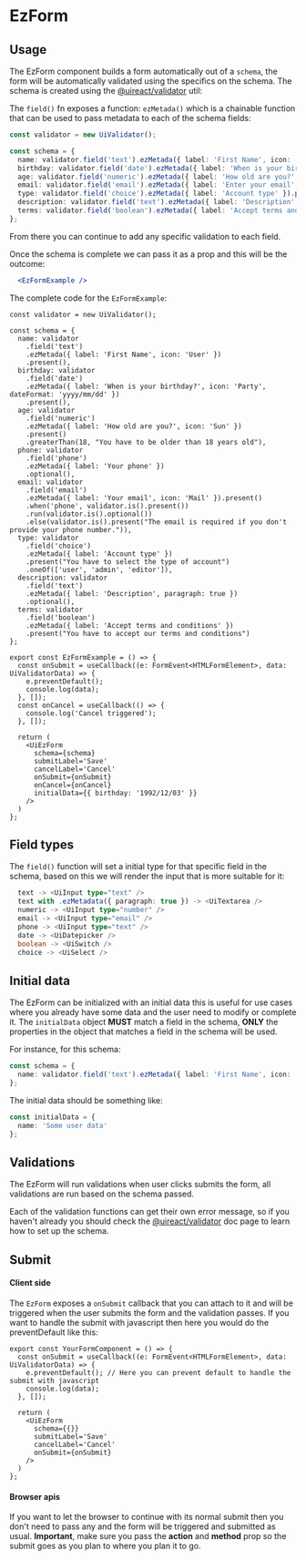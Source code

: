 


# <UiIcon icon="SettingsBig" size='xlarge' motion={{...UiReactViewRotating}} /> EzForm

<Metadata packageName='expando' packageJson={packageJson} includeInformation description='Create validated forms quickly and easily with a schema object' />

## Usage

The EzForm component builds a form automatically out of a `schema`, the form will be automatically validated using the specifics on the schema. The schema is created using the [@uireact/validator](./validator) util:

The `field()` fn exposes a function: `ezMetada()` which is a chainable function that can be used to pass metadata to each of the schema fields:

```ts
const validator = new UiValidator();

const schema = {
  name: validator.field('text').ezMetada({ label: 'First Name', icon: 'User' }).present(),
  birthday: validator.field('date').ezMetada({ label: 'When is your birthday?', icon: 'Party', dateFormat: 'yyyy/mm/dd' }).present(),
  age: validator.field('numeric').ezMetada({ label: 'How old are you?', icon: 'Sun' }).present().greaterThan(18, "You have to be older than 18 years old"),
  email: validator.field('email').ezMetada({ label: 'Enter your email', icon: 'Mail' }).present(),
  type: validator.field('choice').ezMetada({ label: 'Account type' }).present("You have to select the type of account").oneOf(['user', 'admin', 'editor']),
  description: validator.field('text').ezMetada({ label: 'Description', paragraph: true }).optional(),
  terms: validator.field('boolean').ezMetada({ label: 'Accept terms and conditions' }).present("You have to accept our terms and conditions")
};
```
From there you can continue to add any specific validation to each field.

Once the schema is complete we can pass it as a prop and this will be the outcome:

```jsx live scope={{EzFormExample}}
  <EzFormExample />
```

The complete code for the `EzFormExample`:

```tsx
const validator = new UiValidator();

const schema = {
  name: validator
    .field('text')
    .ezMetada({ label: 'First Name', icon: 'User' })
    .present(),
  birthday: validator
    .field('date')
    .ezMetada({ label: 'When is your birthday?', icon: 'Party', dateFormat: 'yyyy/mm/dd' })
    .present(),
  age: validator
    .field('numeric')
    .ezMetada({ label: 'How old are you?', icon: 'Sun' })
    .present()
    .greaterThan(18, "You have to be older than 18 years old"),
  phone: validator
    .field('phone')
    .ezMetada({ label: 'Your phone' })
    .optional(),
  email: validator
    .field('email')
    .ezMetada({ label: 'Your email', icon: 'Mail' }).present()
    .when('phone', validator.is().present())
    .run(validator.is().optional())
    .else(validator.is().present("The email is required if you don't provide your phone number.")),
  type: validator
    .field('choice')
    .ezMetada({ label: 'Account type' })
    .present("You have to select the type of account")
    .oneOf(['user', 'admin', 'editor']),
  description: validator
    .field('text')
    .ezMetada({ label: 'Description', paragraph: true })
    .optional(),
  terms: validator
    .field('boolean')
    .ezMetada({ label: 'Accept terms and conditions' })
    .present("You have to accept our terms and conditions")
};

export const EzFormExample = () => {  
  const onSubmit = useCallback((e: FormEvent<HTMLFormElement>, data: UiValidatorData) => {
    e.preventDefault();
    console.log(data);
  }, []);
  const onCancel = useCallback(() => {
    console.log('Cancel triggered');
  }, []);

  return (
    <UiEzForm 
      schema={schema} 
      submitLabel='Save' 
      cancelLabel='Cancel' 
      onSubmit={onSubmit} 
      onCancel={onCancel} 
      initialData={{ birthday: '1992/12/03' }} 
    />
  )
};
```

## Field types

The `field()` function will set a initial type for that specific field in the schema, based on this we will render the input that is more suitable for it:

```ts
  text -> <UiInput type="text" />
  text with .ezMetadata({ paragraph: true }) -> <UiTextarea />
  numeric -> <UiInput type="number" />
  email -> <UiInput type="email" />
  phone -> <UiInput type="text" />
  date -> <UiDatepicker />
  boolean -> <UiSwitch />
  choice -> <UiSelect />
```

## Initial data

The EzForm can be initialized with an initial data this is useful for use cases where you already have some data and the user need to modify or complete it.
The `initialData` object **MUST** match a field in the schema, **ONLY** the properties in the object that matches a field in the schema will be used.

For instance, for this schema:

```ts
const schema = {
  name: validator.field('text').ezMetada({ label: 'First Name', icon: 'User' }).present()
};
```

The initial data should be something like: 

```ts
const initialData = {
  name: 'Some user data'
};
```

## Validations

The EzForm will run validations when user clicks submits the form, all validations are run based on the schema passed.

Each of the validation functions can get their own error message, so if you haven't already you should check the [@uireact/validator](./validator) doc page to learn how to set up the schema.

## Submit

#### Client side 

The `EzForm` exposes a `onSubmit` callback that you can attach to it and will be triggered when the user submits the form and the validation passes. If you want to handle the submit with javascript then here you would do the preventDefault like this:

```tsx
export const YourFormComponent = () => {  
  const onSubmit = useCallback((e: FormEvent<HTMLFormElement>, data: UiValidatorData) => {
    e.preventDefault(); // Here you can prevent default to handle the submit with javascript
    console.log(data);
  }, []);

  return (
    <UiEzForm 
      schema={{}} 
      submitLabel='Save' 
      cancelLabel='Cancel' 
      onSubmit={onSubmit} 
    />
  )
};
```

#### Browser apis

If you want to let the browser to continue with its normal submit then you don't need to pass any and the form will be triggered and submitted as usual. **Important**, make sure you pass the **action** and **method** prop so the submit goes as you plan to where you plan it to go.

